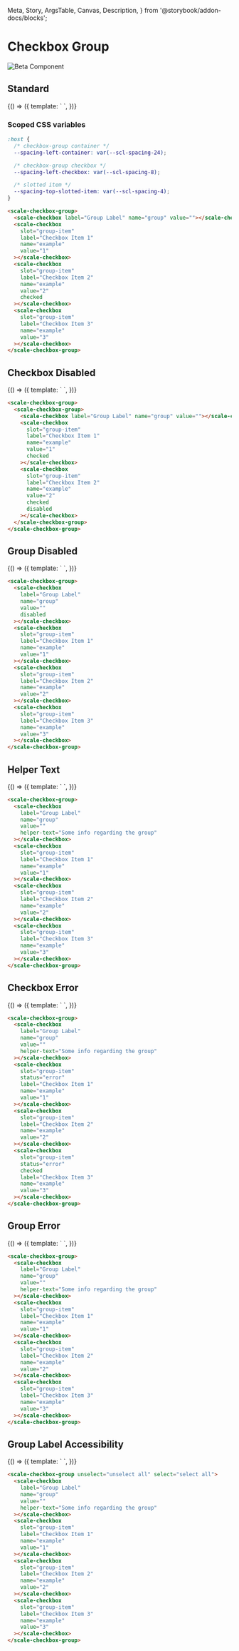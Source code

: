   Meta,
  Story,
  ArgsTable,
  Canvas,
  Description,
} from '@storybook/addon-docs/blocks';

<Meta
  title="Beta Components/Checkbox Group"
  component={ScaleCheckboxGroup}
  argTypes={{}}
/>

<div
  style={{
    display: 'inline-flex',
    alignItems: 'center',
    justifyContent: 'space-between',
    width: '100%',
  }}
>
  <h1>Checkbox Group</h1>
  <img src="assets/beta.png" alt="Beta Component" />
</div>

## Standard

<Canvas withSource="none">
  <Story name="Standard" args={{}}>
    {() => ({
      template: `
        <scale-checkbox-group>
          <scale-checkbox label="Group Label" name="group" value=""></scale-checkbox>
          <scale-checkbox slot="group-item" label="Checkbox Item 1" name="example" value="1"></scale-checkbox>
          <scale-checkbox slot="group-item" label="Checkbox Item 2" name="example" value="2" checked></scale-checkbox>
          <scale-checkbox slot="group-item" label="Checkbox Item 3" name="example" value="3"></scale-checkbox>
        </scale-checkbox-group>
      `,
    })}
  </Story>
</Canvas>

<ArgsTable story="Standard" />

### Scoped CSS variables

```css
:host {
  /* checkbox-group container */
  --spacing-left-container: var(--scl-spacing-24);

  /* checkbox-group checkbox */
  --spacing-left-checkbox: var(--scl-spacing-8);

  /* slotted item */
  --spacing-top-slotted-item: var(--scl-spacing-4);
}
```

```html
<scale-checkbox-group>
  <scale-checkbox label="Group Label" name="group" value=""></scale-checkbox>
  <scale-checkbox
    slot="group-item"
    label="Checkbox Item 1"
    name="example"
    value="1"
  ></scale-checkbox>
  <scale-checkbox
    slot="group-item"
    label="Checkbox Item 2"
    name="example"
    value="2"
    checked
  ></scale-checkbox>
  <scale-checkbox
    slot="group-item"
    label="Checkbox Item 3"
    name="example"
    value="3"
  ></scale-checkbox>
</scale-checkbox-group>
```

## Checkbox Disabled

<Canvas withSource="none">
  <Story name="Checkbox Disabled" args={{}}>
    {() => ({
      template: `
        <scale-checkbox-group>
          <scale-checkbox label="Group Label" name="group" value=""></scale-checkbox>
          <scale-checkbox slot="group-item" label="Checkbox Item 1" name="example" value="1" checked></scale-checkbox>
          <scale-checkbox slot="group-item" label="Checkbox Item 2" name="example" value="2" checked disabled></scale-checkbox>
        </scale-checkbox-group>
      `,
    })}
  </Story>
</Canvas>

```html
<scale-checkbox-group>
  <scale-checkbox-group>
    <scale-checkbox label="Group Label" name="group" value=""></scale-checkbox>
    <scale-checkbox
      slot="group-item"
      label="Checkbox Item 1"
      name="example"
      value="1"
      checked
    ></scale-checkbox>
    <scale-checkbox
      slot="group-item"
      label="Checkbox Item 2"
      name="example"
      value="2"
      checked
      disabled
    ></scale-checkbox>
  </scale-checkbox-group>
</scale-checkbox-group>
```

## Group Disabled

<Canvas withSource="none">
  <Story name="Group Disabled" args={{}}>
    {() => ({
      template: `
        <scale-checkbox-group>
          <scale-checkbox label="Group Label" name="group" value="" disabled></scale-checkbox>
          <scale-checkbox slot="group-item" label="Checkbox Item 1" name="example" value="1"></scale-checkbox>
          <scale-checkbox slot="group-item" label="Checkbox Item 2" name="example" value="2"></scale-checkbox>
          <scale-checkbox slot="group-item" label="Checkbox Item 3" name="example" value="3"></scale-checkbox>
        </scale-checkbox-group>
      `,
    })}
  </Story>
</Canvas>

```html
<scale-checkbox-group>
  <scale-checkbox
    label="Group Label"
    name="group"
    value=""
    disabled
  ></scale-checkbox>
  <scale-checkbox
    slot="group-item"
    label="Checkbox Item 1"
    name="example"
    value="1"
  ></scale-checkbox>
  <scale-checkbox
    slot="group-item"
    label="Checkbox Item 2"
    name="example"
    value="2"
  ></scale-checkbox>
  <scale-checkbox
    slot="group-item"
    label="Checkbox Item 3"
    name="example"
    value="3"
  ></scale-checkbox>
</scale-checkbox-group>
```

## Helper Text

<Canvas withSource="none">
  <Story name="Helper Text" args={{}}>
    {() => ({
      template: `
        <scale-checkbox-group>
          <scale-checkbox label="Group Label" name="group" value="" helper-text="Some info regarding the group"></scale-checkbox>
          <scale-checkbox slot="group-item" label="Checkbox Item 1" name="example" value="1"></scale-checkbox>
          <scale-checkbox slot="group-item" label="Checkbox Item 2" name="example" value="2"></scale-checkbox>
          <scale-checkbox slot="group-item" label="Checkbox Item 3" name="example" value="3"></scale-checkbox>
        </scale-checkbox-group>
      `,
    })}
  </Story>
</Canvas>

```html
<scale-checkbox-group>
  <scale-checkbox
    label="Group Label"
    name="group"
    value=""
    helper-text="Some info regarding the group"
  ></scale-checkbox>
  <scale-checkbox
    slot="group-item"
    label="Checkbox Item 1"
    name="example"
    value="1"
  ></scale-checkbox>
  <scale-checkbox
    slot="group-item"
    label="Checkbox Item 2"
    name="example"
    value="2"
  ></scale-checkbox>
  <scale-checkbox
    slot="group-item"
    label="Checkbox Item 3"
    name="example"
    value="3"
  ></scale-checkbox>
</scale-checkbox-group>
```

## Checkbox Error

<Canvas withSource="none">
  <Story name="Checkbox Error" args={{}}>
    {() => ({
      template: `
        <scale-checkbox-group>
          <scale-checkbox label="Group Label" name="group" value="" helper-text="Some info regarding the group"></scale-checkbox>
          <scale-checkbox slot="group-item" status="error" label="Checkbox Item 1" name="example" value="1"></scale-checkbox>
          <scale-checkbox slot="group-item" label="Checkbox Item 2" name="example" value="2"></scale-checkbox>
          <scale-checkbox slot="group-item" status="error" checked label="Checkbox Item 3" name="example" value="3"></scale-checkbox>
        </scale-checkbox-group>
      `,
    })}
  </Story>
</Canvas>

```html
<scale-checkbox-group>
  <scale-checkbox
    label="Group Label"
    name="group"
    value=""
    helper-text="Some info regarding the group"
  ></scale-checkbox>
  <scale-checkbox
    slot="group-item"
    status="error"
    label="Checkbox Item 1"
    name="example"
    value="1"
  ></scale-checkbox>
  <scale-checkbox
    slot="group-item"
    label="Checkbox Item 2"
    name="example"
    value="2"
  ></scale-checkbox>
  <scale-checkbox
    slot="group-item"
    status="error"
    checked
    label="Checkbox Item 3"
    name="example"
    value="3"
  ></scale-checkbox>
</scale-checkbox-group>
```

## Group Error

<Canvas withSource="none">
  <Story name="Group Error" args={{}}>
    {() => ({
      template: `
        <scale-checkbox-group>
          <scale-checkbox status="error" label="Group Label" name="group" value="" helper-text="Some error info regarding the group"></scale-checkbox>
          <scale-checkbox slot="group-item" label="Checkbox Item 1" name="example" value="1"></scale-checkbox>
          <scale-checkbox slot="group-item" label="Checkbox Item 2" name="example" value="2"></scale-checkbox>
          <scale-checkbox slot="group-item" label="Checkbox Item 3" name="example" value="3"></scale-checkbox>
        </scale-checkbox-group>
      `,
    })}
  </Story>
</Canvas>

```html
<scale-checkbox-group>
  <scale-checkbox
    label="Group Label"
    name="group"
    value=""
    helper-text="Some info regarding the group"
  ></scale-checkbox>
  <scale-checkbox
    slot="group-item"
    label="Checkbox Item 1"
    name="example"
    value="1"
  ></scale-checkbox>
  <scale-checkbox
    slot="group-item"
    label="Checkbox Item 2"
    name="example"
    value="2"
  ></scale-checkbox>
  <scale-checkbox
    slot="group-item"
    label="Checkbox Item 3"
    name="example"
    value="3"
  ></scale-checkbox>
</scale-checkbox-group>
```

## Group Label Accessibility

<Canvas withSource="none">
  <Story name="Accessibility" args={{}}>
    {() => ({
      template: `
        <scale-checkbox-group unselect="unselect all" select="select all">
          <scale-checkbox label="Group Label" name="group" value=""></scale-checkbox>
          <scale-checkbox slot="group-item" label="Checkbox Item 1" name="example" value="1"></scale-checkbox>
          <scale-checkbox slot="group-item" label="Checkbox Item 2" name="example" value="2"></scale-checkbox>
          <scale-checkbox slot="group-item" label="Checkbox Item 3" name="example" value="3"></scale-checkbox>
        </scale-checkbox-group>
      `,
    })}
  </Story>
</Canvas>

```html
<scale-checkbox-group unselect="unselect all" select="select all">
  <scale-checkbox
    label="Group Label"
    name="group"
    value=""
    helper-text="Some info regarding the group"
  ></scale-checkbox>
  <scale-checkbox
    slot="group-item"
    label="Checkbox Item 1"
    name="example"
    value="1"
  ></scale-checkbox>
  <scale-checkbox
    slot="group-item"
    label="Checkbox Item 2"
    name="example"
    value="2"
  ></scale-checkbox>
  <scale-checkbox
    slot="group-item"
    label="Checkbox Item 3"
    name="example"
    value="3"
  ></scale-checkbox>
</scale-checkbox-group>
```

